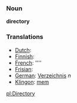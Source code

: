 === Noun ===

'''directory'''

=== Translations ===
*[[Dutch]]: [[]]
*[[Finnish]]: [[]]
*[[French]]: [[]] ''''
*[[Frisian]]: [[]]
*[[German]]: [[Verzeichnis]] ''n''
*[[Klingon]]: [[mem]]

[[pl:Directory]]